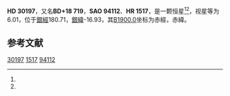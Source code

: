 {{Starbox begin
| name = HD 30197
}}
{{Starbox observe
| epoch = [[J2000.0|J2000.0]]
| constell = {{星座名待查}}<ref name=SIMBAD>{{cite web
 | url=http://simbad.u-strasbg.fr/simbad/sim-id?Ident=HR+1517
 | title=Pulsating variable Star
 | publisher=Centre de Données astronomiques de Strasbourg
 | work=SIMBAD
 | accessdate=2012-07-13
 | archive-date=2019-08-06
 | archive-url=https://web.archive.org/web/20190806033105/http://simbad.u-strasbg.fr/simbad/sim-id?Ident=HR+1517
 | dead-url=no
 }}</ref><ref name=DATA>{{cite web
 | url=http://vizier.u-strasbg.fr/viz-bin/VizieR-5?-out.add=.&-source=5050&-corr=PK=HR&-out.max=9999&HR=1517
 | title=VizieR Detailed Page
 | accessdate=2012-07-13
 | archive-date=2016-03-04
 | archive-url=https://web.archive.org/web/20160304232446/http://vizier.u-strasbg.fr/viz-bin/VizieR-5?-out.add=.&-source=5050&-corr=PK=HR&-out.max=9999&HR=1517
 | dead-url=no
 }}</ref>
| 星官 = 
| ra = {{RA|4|46|16.8}}<ref name=SIMBAD /><ref name=DATA />
| dec = {{DEC|+18|44|6}}<ref name=SIMBAD /><ref name=DATA />
| appmag_v = 6.01<ref name=SIMBAD /><ref name=DATA />
}}
{{Starbox character
| class = K4III<ref name=SIMBAD /><ref name=DATA />
| b-v = 1.21<ref name=SIMBAD /><ref name=DATA />
| u-b = 1.32<ref name=SIMBAD /><ref name=DATA />
| r-i = 0.63<ref name=SIMBAD /><ref name=DATA />
| variable = 
}}
{{Starbox astrometry
| radial_v = 1.32
| prop_mo_ra = 38
| parallax = 
| p_error = 
}}
{{Starbox catalog
| names =BD+18 719，[[SAO星表|SAO]] 94112，[[HD星表|HD]] 30197，[[HR星表|HR]] 1517}}
{{Starbox reference |Simbad=HR+1517}}
{{Starbox end}}

'''HD 30197'''，又名'''BD+18 719'''，'''SAO 94112'''、'''HR 1517'''，是一颗恒星<ref name=SIMBAD /><ref name=DATA />，视星等为6.01，位于[[銀道座標系|銀經]]180.71，[[銀道座標系|銀緯]]-16.93，其[[B1900.0|B1900.0]]坐标为赤經{{RA|4|40|26.3}}，赤緯{{DEC|+18|-16.93|14}}。

== 参考文献 ==
{{reflist}}

{{star-stub}}

[[Category:HD和HDE天體|30197]]
[[Category:HR天體|1517]]
[[Category:SAO天體|94112]]